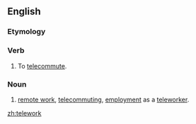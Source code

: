 ==English==

===Etymology===
{{prefix|tele|work}}

===Verb===
{{en-verb}}

# {{context|computing|uncommon}} To [[telecommute]].

===Noun===
{{en-noun|-}}

# [[remote work]], [[telecommuting]], [[employment]] as a [[teleworker]].

[[zh:telework]]